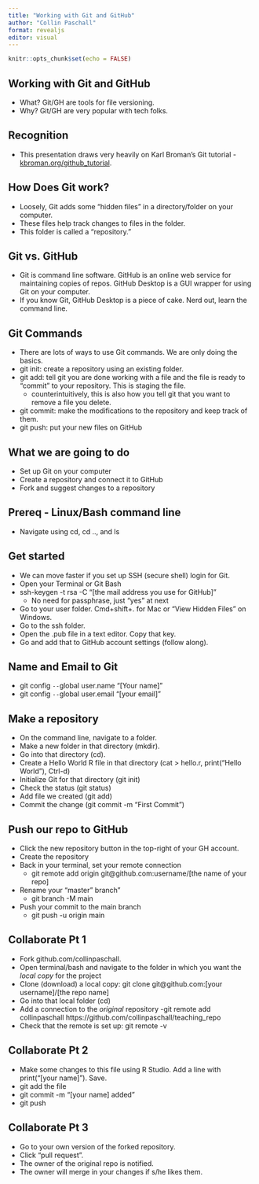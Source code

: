 ```yaml
---
title: "Working with Git and GitHub"
author: "Collin Paschall"
format: revealjs
editor: visual
---
```


```r
knitr::opts_chunk$set(echo = FALSE)
```

## Working with Git and GitHub

- What? Git/GH are tools for file versioning.
- Why? Git/GH are very popular with tech folks.

## Recognition

- This presentation draws very heavily on Karl Broman's Git tutorial - [kbroman.org/github_tutorial](kbroman.org/github_tutorial).

## How Does Git work?

 - Loosely, Git adds some "hidden files" in a directory/folder on your computer.
 - These files help track changes to files in the folder.
 - This folder is called a "repository."
 
## Git vs. GitHub
 
 - Git is command line software. GitHub is an online web service for maintaining copies of repos. GitHub Desktop is a GUI wrapper for using Git on your computer. 
- If you know Git, GitHub Desktop is a piece of cake. Nerd out, learn the command line.

## Git Commands

- There are lots of ways to use Git commands. We are only doing the basics.
- git init: create a repository using an existing folder. 
- git add: tell git you are done working with a file and the file is ready to "commit" to your repository. This is staging the file.
    - counterintuitively, this is also how you tell git that you want to remove a file you delete.
- git commit: make the modifications to the repository and keep track of them.
- git push: put your new files on GitHub

## What we are going to do
- Set up Git on your computer
- Create a repository and connect it to GitHub
- Fork and suggest changes to a repository

## Prereq - Linux/Bash command line
- Navigate using cd, cd .., and ls

## Get started
- We can move faster if you set up SSH (secure shell) login for Git. 
- Open your Terminal or Git Bash
- ssh-keygen -t rsa -C "[the mail address you use for GitHub]"
    - No need for passphrase, just "yes" at next
- Go to your user folder. Cmd+shift+. for Mac or "View Hidden Files" on Windows.
- Go to the ssh folder.
- Open the .pub file in a text editor. Copy that key.
- Go and add that to GitHub account settings (follow along).

## Name and Email to Git
- git config `--`global user.name "[Your name]"
- git config `--`global user.email "[your email]"

## Make a repository
- On the command line, navigate to a folder.
- Make a new folder in that directory (mkdir).
- Go into that directory (cd).
- Create a Hello World R file in that directory (cat > hello.r, print("Hello World"), Ctrl-d)
- Initialize Git for that directory (git init)
- Check the status (git status)
- Add file we created (git add)
- Commit the change (git commit -m "First Commit")

## Push our repo to GitHub

- Click the new repository button in the top-right of your GH account. 
- Create the repository
- Back in your terminal, set your remote connection 
    - git remote add origin git@github.com:username/[the name of your repo]
- Rename your "master" branch"
    - git branch -M main 
- Push your commit to the main branch
    - git push -u origin main

## Collaborate Pt 1

- Fork github.com/collinpaschall.
- Open terminal/bash and navigate to the folder in which you want the *local copy* for the project
- Clone (download) a local copy: git clone git@github.com:[your username]/[the repo name]
- Go into that local folder (cd)
- Add a connection to the *original* repository
    -git remote add collinpaschall https://github.com/collinpaschall/teaching_repo
- Check that the remote is set up: git remote -v
        
## Collaborate Pt 2

- Make some changes to this file using R Studio. Add a line with print("[your name]"). Save.
- git add the file
- git commit -m "[your name] added"
- git push

## Collaborate Pt 3
- Go to your own version of the forked repository.
- Click "pull request".
- The owner of the original repo is notified.
- The owner will merge in your changes if s/he likes them.

